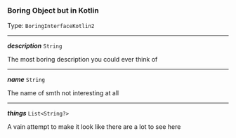 


### Boring Object but in Kotlin

Type: `BoringInterfaceKotlin2`

---

***description*** `String` 

The most boring description you could ever think of

 

---

***name*** `String` 

The name of smth not interesting at all

 

---

***things*** `List<String?>` 

A vain attempt to make it look like there are a lot to see here

 
